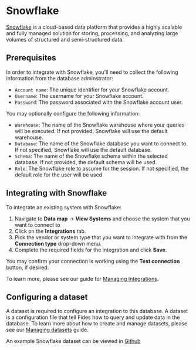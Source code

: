 
# Snowflake 
[Snowflake](https://www.snowflake.com/en/) is a cloud-based data platform that provides a highly scalable and fully managed solution for storing, processing, and analyzing large volumes of structured and semi-structured data.

## Prerequisites
In order to integrate with Snowflake, you'll need to collect the following information from the database adminstrator:
- `Account name`: The unique identifier for your Snowflake account.
- `Username`: The username for your Snowflake account.
- `Password`: The password associated with the Snowflake account user.


You may optionally configure the following information:
- `Warehouse`: The name of the Snowflake warehouse where your queries will be executed. If not provided, Snowflake will use the default warehouse.
- `Database`: The name of the Snowflake database you want to connect to. If not specified, Snowflake will use the default database.
- `Schema`: The name of the Snowflake schema within the selected database. If not provided, the default schema will be used.
- `Role`: The Snowflake role to assume for the session. If not specified, the default role for the user will be used.


## Integrating with Snowflake
To integrate an existing system with Snowflake: 

1. Navigate to **Data map** → **View Systems** and choose the system that you want to connect to
2. Click on the **Integrations** tab.
3. Pick the vendor or system type that you want to integrate with from the **Connection type** drop-down menu.
4. Complete the required fields for the integration and click **Save**. 

You may confirm your connection is working using the **Test connection** button, if desired.

To learn more, please see our guide for [Managing Integrations](../manage-integrations).

## Configuring a dataset
A dataset is required to configure an integration to this database. A dataset is a configuration file that tell Fides how to query and update data in the database. To learn more about how to create and manage datasets, please see our [Managing datasets](../datasets) guide.

An example Snowflake dataset can be viewed in [Github](https://github.com/ethyca/fides/blob/main/data/dataset/snowflake_example_test_dataset.yml)


